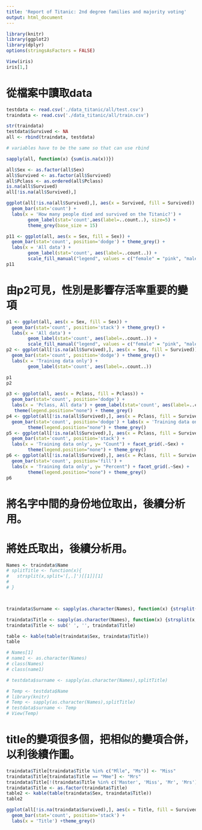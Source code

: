 ```yaml
---
title: 'Report of Titanic: 2nd degree families and majority voting'
output: html_document
---
```

```r

library(knitr)
library(ggplot2)
library(dplyr)
options(stringsAsFactors = FALSE)
```


```r
View(iris)
iris[1,]

```

# 從檔案中讀取data
```r
testdata <- read.csv('./data_titanic/all/test.csv')
traindata <- read.csv('./data_titanic/all/train.csv')
```

```r
str(traindata)
testdata$Survived <- NA
all <- rbind(traindata, testdata)

# variables have to be the same so that can use rbind

```

```r
sapply(all, function(x) {sum(is.na(x))})
```

```r
all$Sex <- as.factor(all$Sex)
all$Survived <- as.factor(all$Survived)
all$Pclass <- as.ordered(all$Pclass)
is.na(all$Survived)
all[!is.na(all$Survived),]
```



```r
ggplot(all[!is.na(all$Survived),], aes(x = Survived, fill = Survived)) +
  geom_bar(stat='count') +
  labs(x = 'How many people died and survived on the Titanic?') +
        geom_label(stat='count',aes(label=..count..), size=5) +
        theme_grey(base_size = 15)
```
```r
p11 <- ggplot(all, aes(x = Sex, fill = Sex)) +
  geom_bar(stat='count', position='dodge') + theme_grey() +
  labs(x = 'All data') +
        geom_label(stat='count', aes(label=..count..)) +
        scale_fill_manual("legend", values = c("female" = "pink", "male" = "green"))
p11
```
# 由p2可見，性別是影響存活率重要的變項
```r
p1 <- ggplot(all, aes(x = Sex, fill = Sex)) +
  geom_bar(stat='count', position='stack') + theme_grey() +
  labs(x = 'All data') +
        geom_label(stat='count', aes(label=..count..)) +
        scale_fill_manual("legend", values = c("female" = "pink", "male" = "green"))
p2 <- ggplot(all[!is.na(all$Survived),], aes(x = Sex, fill = Survived)) +
  geom_bar(stat='count', position='dodge') + theme_grey() +
  labs(x = 'Training data only') +
        geom_label(stat='count', aes(label=..count..))

p1
p2
```
```r
p3 <- ggplot(all, aes(x = Pclass, fill = Pclass)) +
  geom_bar(stat='count', position='dodge') +
  labs(x = 'Pclass, All data') + geom_label(stat='count', aes(label=..count..)) +
   theme(legend.position="none") + theme_grey()     
p4 <- ggplot(all[!is.na(all$Survived),], aes(x = Pclass, fill = Survived)) +
  geom_bar(stat='count', position='dodge') + labs(x = 'Training data only') +
        theme(legend.position="none") + theme_grey()
p5 <- ggplot(all[!is.na(all$Survived),], aes(x = Pclass, fill = Survived)) +
  geom_bar(stat='count', position='stack') +
  labs(x = 'Training data only', y= "Count") + facet_grid(.~Sex) +
        theme(legend.position="none") + theme_grey()
p6 <- ggplot(all[!is.na(all$Survived),], aes(x = Pclass, fill = Survived)) +
  geom_bar(stat='count', position='fill') +
  labs(x = 'Training data only', y= "Percent") + facet_grid(.~Sex) +
        theme(legend.position="none") + theme_grey()
p6
```



# 將名字中間的身份地位取出，後續分析用。
# 將姓氏取出，後續分析用。
```r
Names <- traindata$Name
# splitTitle <- function(x){
#   strsplit(x,split='[,.]')[[1]][1]
# 
# }



traindata$Surname <- sapply(as.character(Names), function(x) {strsplit(x, split='[,.]')[[1]][1]})

traindata$Title <- sapply(as.character(Names), function(x) {strsplit(x, split='[,.]')[[1]][2]})
traindata$Title <- sub(' ', '', traindata$Title)

table <- kable(table(traindata$Sex, traindata$Title))
table

# Names[1]
# name1 <- as.character(Names)
# class(Names)
# class(name1)

# testdata$surname <- sapply(as.character(Names),splitTitle)

# Temp <- testdata$Name
# library(knitr)
# Temp <- sapply(as.character(Names),splitTitle)
# testdata$surname <- Temp
# View(Temp)
```


# title的變項很多個，把相似的變項合併，以利後續作圖。
```r

traindata$Title[traindata$Title %in% c("Mlle", "Ms")] <- "Miss"
traindata$Title[traindata$Title == "Mme"] <- "Mrs"
traindata$Title[!(traindata$Title %in% c('Master', 'Miss', 'Mr', 'Mrs'))] <- "Rare Title"
traindata$Title <- as.factor(traindata$Title)
table2 <- kable(table(traindata$Sex, traindata$Title))
table2

```



```r
ggplot(all[!is.na(traindata$Survived),], aes(x = Title, fill = Survived)) +
  geom_bar(stat='count', position='stack') +
  labs(x = 'Title') +theme_grey()
```

